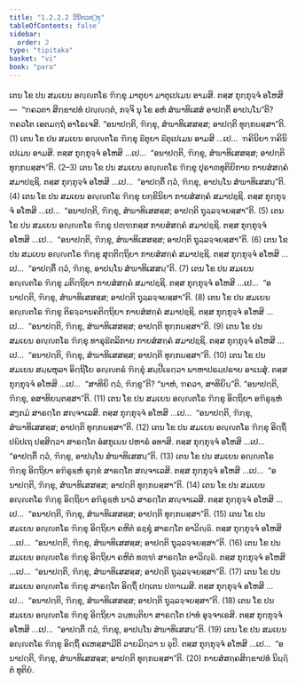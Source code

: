 ```yaml
---
title: "1.2.2.2 ວິນີຕວຕ຺ຖຸ"
tableOfContents: false
sidebar:
  order: 2
type: "tipitaka"
basket: "vi"
book: "para"
---
```



<DynamicBreadcrumb />

<Division number="281" book="para">

<Paragraph number="1113" book="para">
ເຕນ ໂຂ ປນ ສມເຍນ ອຎ຺ຎຕໂຣ ຠິກ຺ຂຸ ມາຕຸຍາ ມາຕຸເປເມນ ອາມສິ. ຕສ຺ສ ກຸກ຺ກຸຈ຺ຈໍ ອໂຫສິ—  “ຠຄວຕາ ສິກ຺ຂາປທໍ ປຎ຺ຎຕ຺ຕໍ, ກຈ຺ຈິ ນຸ ໂຂ ອຫໍ ສໍຆາທິເສສໍ ອາປຕ຺ຕິໍ ອາປນ຺ໂນ”ຕິ? ຠຄວໂຕ ເອຕມຕ຺ຖໍ ອາໂຣເຈສິ. “ອນາປຕ຺ຕິ, ຠິກ຺ຂຸ, ສໍຆາທິເສສສ຺ສ; ອາປຕ຺ຕິ ທຸກ຺ກຏສ຺ສາ”ຕິ. (1)
</Paragraph>

<Paragraph number="1114" book="para">
ເຕນ ໂຂ ປນ ສມເຍນ ອຎ຺ຎຕໂຣ ຠິກ຺ຂຸ ຘີຕຸຍາ ຘີຕຸເປເມນ ອາມສິ …ເປ…  ຠຄິນິຍາ ຠຄິນິເປເມນ ອາມສິ. ຕສ຺ສ ກຸກ຺ກຸຈ຺ຈໍ ອໂຫສິ …ເປ…  “ອນາປຕ຺ຕິ, ຠິກ຺ຂຸ, ສໍຆາທິເສສສ຺ສ; ອາປຕ຺ຕິ ທຸກ຺ກຏສ຺ສາ”ຕິ. (2–3)
</Paragraph>

<Paragraph number="1115" book="para">
ເຕນ ໂຂ ປນ ສມເຍນ ອຎ຺ຎຕໂຣ ຠິກ຺ຂຸ ປຸຣາຓທຸຕິຍິກາຍ ກາຍສໍສຄ຺ຄໍ ສມາປຊ຺ຊິ. ຕສ຺ສ ກຸກ຺ກຸຈ຺ຈໍ ອໂຫສິ …ເປ…  “ອາປຕ຺ຕິໍ ຕ຺ວໍ, ຠິກ຺ຂຸ, ອາປນ຺ໂນ ສໍຆາທິເສສນ຺”ຕິ. (4)
</Paragraph>

<Paragraph number="1116" book="para">
ເຕນ ໂຂ ປນ ສມເຍນ ອຎ຺ຎຕໂຣ ຠິກ຺ຂຸ ຍກ຺ຂິນິຍາ ກາຍສໍສຄ຺ຄໍ ສມາປຊ຺ຊິ. ຕສ຺ສ ກຸກ຺ກຸຈ຺ຈໍ ອໂຫສິ …ເປ…  “ອນາປຕ຺ຕິ, ຠິກ຺ຂຸ, ສໍຆາທິເສສສ຺ສ; ອາປຕ຺ຕິ ຖຸລ຺ລຈ຺ຈຍສ຺ສາ”ຕິ. (5)
</Paragraph>

<Paragraph number="1117" book="para">
ເຕນ ໂຂ ປນ ສມເຍນ ອຎ຺ຎຕໂຣ ຠິກ຺ຂຸ ປຓ຺ຑກສ຺ສ ກາຍສໍສຄ຺ຄໍ ສມາປຊ຺ຊິ. ຕສ຺ສ ກຸກ຺ກຸຈ຺ຈໍ ອໂຫສິ …ເປ…  “ອນາປຕ຺ຕິ, ຠິກ຺ຂຸ, ສໍຆາທິເສສສ຺ສ; ອາປຕ຺ຕິ ຖຸລ຺ລຈ຺ຈຍສ຺ສາ”ຕິ. (6)
</Paragraph>

<Paragraph number="1118" book="para">
ເຕນ ໂຂ ປນ ສມເຍນ ອຎ຺ຎຕໂຣ ຠິກ຺ຂຸ ສຸຕ຺ຕິຕ຺ຖິຍາ ກາຍສໍສຄ຺ຄໍ ສມາປຊ຺ຊິ. ຕສ຺ສ ກຸກ຺ກຸຈ຺ຈໍ ອໂຫສິ …ເປ…  “ອາປຕ຺ຕິໍ ຕ຺ວໍ, ຠິກ຺ຂຸ, ອາປນ຺ໂນ ສໍຆາທິເສສນ຺”ຕິ. (7)
</Paragraph>

<Paragraph number="1119" book="para">
ເຕນ ໂຂ ປນ ສມເຍນ ອຎ຺ຎຕໂຣ ຠິກ຺ຂຸ ມຕິຕ຺ຖິຍາ ກາຍສໍສຄ຺ຄໍ ສມາປຊ຺ຊິ. ຕສ຺ສ ກຸກ຺ກຸຈ຺ຈໍ ອໂຫສິ …ເປ…  “ອນາປຕ຺ຕິ, ຠິກ຺ຂຸ, ສໍຆາທິເສສສ຺ສ; ອາປຕ຺ຕິ ຖຸລ຺ລຈ຺ຈຍສ຺ສາ”ຕິ. (8)
</Paragraph>

<Paragraph number="1120" book="para">
ເຕນ ໂຂ ປນ ສມເຍນ ອຎ຺ຎຕໂຣ ຠິກ຺ຂຸ ຕິຣຈ຺ຉານຄຕິຕ຺ຖິຍາ ກາຍສໍສຄ຺ຄໍ ສມາປຊ຺ຊິ. ຕສ຺ສ ກຸກ຺ກຸຈ຺ຈໍ ອໂຫສິ …ເປ…  “ອນາປຕ຺ຕິ, ຠິກ຺ຂຸ, ສໍຆາທິເສສສ຺ສ; ອາປຕ຺ຕິ ທຸກ຺ກຏສ຺ສາ”ຕິ. (9)
</Paragraph>

<Paragraph number="1121" book="para">
ເຕນ ໂຂ ປນ ສມເຍນ ອຎ຺ຎຕໂຣ ຠິກ຺ຂຸ ທາຣຸຘີຕລິກາຍ ກາຍສໍສຄ຺ຄໍ ສມາປຊ຺ຊິ. ຕສ຺ສ ກຸກ຺ກຸຈ຺ຈໍ ອໂຫສິ …ເປ…  “ອນາປຕ຺ຕິ, ຠິກ຺ຂຸ, ສໍຆາທິເສສສ຺ສ; ອາປຕ຺ຕິ ທຸກ຺ກຏສ຺ສາ”ຕິ. (10)
</Paragraph>

</Division>
<Division number="282" book="para">

<Paragraph number="1122" book="para">
ເຕນ ໂຂ ປນ ສມເຍນ ສມ຺ພຫຸລາ ອິຕ຺ຖິໂຍ ອຎ຺ຎຕຣໍ ຠິກ຺ຂຸໍ ສມ຺ປີເຬຕ຺ວາ ພາຫາປຣມ຺ປຣາຍ ອາເນສຸໍ. ຕສ຺ສ ກຸກ຺ກຸຈ຺ຈໍ ອໂຫສິ …ເປ…  “ສາທິຍິ ຕ຺ວໍ, ຠິກ຺ຂູ”ຕິ? “ນາຫໍ, ຠຄວາ, ສາທິຍິນ຺”ຕິ. “ອນາປຕ຺ຕິ, ຠິກ຺ຂຸ, ອສາທິຍນ຺ຕສ຺ສາ”ຕິ. (11)
</Paragraph>

<Paragraph number="1123" book="para">
ເຕນ ໂຂ ປນ ສມເຍນ ອຎ຺ຎຕໂຣ ຠິກ຺ຂຸ ອິຕ຺ຖິຍາ ອຠິຣູຬ຺ຫໍ ສງ຺ກມໍ ສາຣຕ຺ໂຕ ສຎ຺ຈາເລສິ. ຕສ຺ສ ກຸກ຺ກຸຈ຺ຈໍ ອໂຫສິ …ເປ…  “ອນາປຕ຺ຕິ, ຠິກ຺ຂຸ, ສໍຆາທິເສສສ຺ສ; ອາປຕ຺ຕິ ທຸກ຺ກຏສ຺ສາ”ຕິ. (12)
</Paragraph>

<Paragraph number="1124" book="para">
ເຕນ ໂຂ ປນ ສມເຍນ ອຎ຺ຎຕໂຣ ຠິກ຺ຂຸ ອິຕ຺ຖິໍ ປຏິປເຖ ປສ຺ສິຕ຺ວາ ສາຣຕ຺ໂຕ ອໍສກູເຏນ ປຫາຣໍ ອທາສິ. ຕສ຺ສ ກຸກ຺ກຸຈ຺ຈໍ ອໂຫສິ …ເປ…  “ອາປຕ຺ຕິໍ ຕ຺ວໍ, ຠິກ຺ຂຸ, ອາປນ຺ໂນ ສໍຆາທິເສສນ຺”ຕິ. (13)
</Paragraph>

<Paragraph number="1125" book="para">
ເຕນ ໂຂ ປນ ສມເຍນ ອຎ຺ຎຕໂຣ ຠິກ຺ຂຸ ອິຕ຺ຖິຍາ ອຠິຣູຬ຺ຫໍ ຣຸກ຺ຂໍ ສາຣຕ຺ໂຕ ສຎ຺ຈາເລສິ. ຕສ຺ສ ກຸກ຺ກຸຈ຺ຈໍ ອໂຫສິ …ເປ…  “ອນາປຕ຺ຕິ, ຠິກ຺ຂຸ, ສໍຆາທິເສສສ຺ສ; ອາປຕ຺ຕິ ທຸກ຺ກຏສ຺ສາ”ຕິ. (14)
</Paragraph>

<Paragraph number="1126" book="para">
ເຕນ ໂຂ ປນ ສມເຍນ ອຎ຺ຎຕໂຣ ຠິກ຺ຂຸ ອິຕ຺ຖິຍາ ອຠິຣູຬ຺ຫໍ ນາວໍ ສາຣຕ຺ໂຕ ສຎ຺ຈາເລສິ. ຕສ຺ສ ກຸກ຺ກຸຈ຺ຈໍ ອໂຫສິ …ເປ…  “ອນາປຕ຺ຕິ, ຠິກ຺ຂຸ, ສໍຆາທິເສສສ຺ສ; ອາປຕ຺ຕິ ທຸກ຺ກຏສ຺ສາ”ຕິ. (15)
</Paragraph>

<Paragraph number="1127" book="para">
ເຕນ ໂຂ ປນ ສມເຍນ ອຎ຺ຎຕໂຣ ຠິກ຺ຂຸ ອິຕ຺ຖິຍາ ຄຫິຕໍ ຣຊ຺ຊຸໍ ສາຣຕ຺ໂຕ ອາວິຎ຺ຉິ. ຕສ຺ສ ກຸກ຺ກຸຈ຺ຈໍ ອໂຫສິ …ເປ…  “ອນາປຕ຺ຕິ, ຠິກ຺ຂຸ, ສໍຆາທິເສສສ຺ສ; ອາປຕ຺ຕິ ຖຸລ຺ລຈ຺ຈຍສ຺ສາ”ຕິ. (16)
</Paragraph>

<Paragraph number="1128" book="para">
ເຕນ ໂຂ ປນ ສມເຍນ ອຎ຺ຎຕໂຣ ຠິກ຺ຂຸ ອິຕ຺ຖິຍາ ຄຫິຕໍ ທຓ຺ຑໍ ສາຣຕ຺ໂຕ ອາວິຎ຺ຉິ. ຕສ຺ສ ກຸກ຺ກຸຈ຺ຈໍ ອໂຫສິ …ເປ…  “ອນາປຕ຺ຕິ, ຠິກ຺ຂຸ, ສໍຆາທິເສສສ຺ສ; ອາປຕ຺ຕິ ຖຸລ຺ລຈ຺ຈຍສ຺ສາ”ຕິ. (17)
</Paragraph>

<Paragraph number="1129" book="para">
ເຕນ ໂຂ ປນ ສມເຍນ ອຎ຺ຎຕໂຣ ຠິກ຺ຂຸ ສາຣຕ຺ໂຕ ອິຕ຺ຖິໍ ປຕ຺ເຕນ ປຓາເມສິ. ຕສ຺ສ ກຸກ຺ກຸຈ຺ຈໍ ອໂຫສິ …ເປ…  “ອນາປຕ຺ຕິ, ຠິກ຺ຂຸ, ສໍຆາທິເສສສ຺ສ; ອາປຕ຺ຕິ ຖຸລ຺ລຈ຺ຈຍສ຺ສາ”ຕິ. (18)
</Paragraph>

<Paragraph number="1130" book="para">
ເຕນ ໂຂ ປນ ສມເຍນ ອຎ຺ຎຕໂຣ ຠິກ຺ຂຸ ອິຕ຺ຖິຍາ ວນ຺ທນ຺ຕິຍາ ສາຣຕ຺ໂຕ ປາທໍ ອຸຈ຺ຈາເຣສິ. ຕສ຺ສ ກຸກ຺ກຸຈ຺ຈໍ ອໂຫສິ …ເປ…  “ອາປຕ຺ຕິໍ ຕ຺ວໍ, ຠິກ຺ຂຸ, ອາປນ຺ໂນ ສໍຆາທິເສສນ຺”ຕິ. (19)
</Paragraph>

<Paragraph number="1131" book="para">
ເຕນ ໂຂ ປນ ສມເຍນ ອຎ຺ຎຕໂຣ ຠິກ຺ຂຸ ອິຕ຺ຖິໍ ຄເຫສ຺ສາມີຕິ ວາຍມິຕ຺ວາ ນ ຉຸປິ. ຕສ຺ສ ກຸກ຺ກຸຈ຺ຈໍ ອໂຫສິ …ເປ…  “ອນາປຕ຺ຕິ, ຠິກ຺ຂຸ, ສໍຆາທິເສສສ຺ສ; ອາປຕ຺ຕິ ທຸກ຺ກຏສ຺ສາ”ຕິ. (20)

</Paragraph>
</Division>

<Paragraph number="1132" type="center" book="para">
ກາຍສໍສຄ຺ຄສິກ຺ຂາປທໍ ນິຏ຺ຐິຕໍ ທຸຕິຍໍ.
</Paragraph>